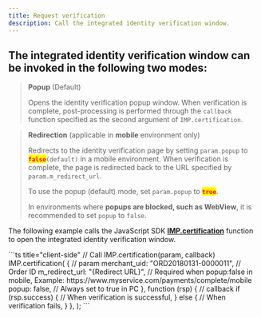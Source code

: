 ```yaml
---
title: Request verification
description: Call the integrated identity verification window.
---
```



## The integrated identity verification window can be invoked in the following two modes:

> **Popup** (Default)
>
> Opens the identity verification popup window. When verification is complete, post-processing is
> performed through the `callback` function specified as the second argument of `IMP.certification`.

> **Redirection** (applicable in **mobile** environment only)
>
> Redirects to the identity verification page by setting `param.popup` to <mark style="color:red;">**`false`**</mark>`(default)` in a mobile environment.
> When verification is complete, the page is redirected back to the URL specified by `param.m_redirect_url`.
>
> To use the popup (default) mode, set `param.popup` to <mark style="color:red;">**`true`**</mark>.
>
> In environments where **popups are blocked, such as WebView**, it is recommended to set `popup` to
> `false`.

The following example calls the JavaScript SDK
[**IMP.certification**](../../../sdk/javascript-sdk/identity-verification-request-parameters) function
to open the integrated identity verification window.

<Tabs>
  <Tabs.Tab title="JavaScript">
    ```ts title="client-side"
    // Call IMP.certification(param, callback)
    IMP.certification(
      {
        // param
        merchant_uid: "ORD20180131-0000011", // Order ID
        m_redirect_url: "{Redirect URL}", // Required when popup:false in mobile, Example: https://www.myservice.com/payments/complete/mobile
        popup: false, // Always set to true in PC
      },
      function (rsp) {
        // callback
        if (rsp.success) {
          // When verification is successful,
        } else {
          // When verification fails,
        }
      },
    );
    ```
  </Tabs.Tab>
</Tabs>
